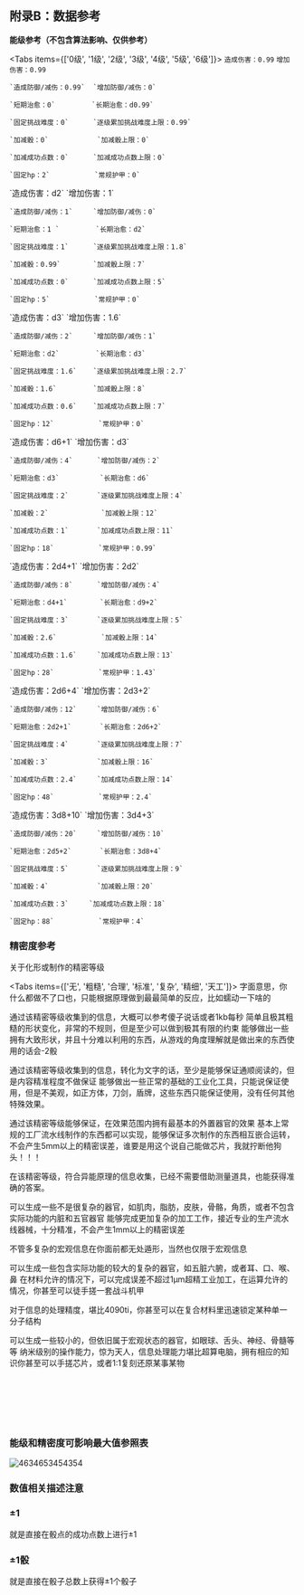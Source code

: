
## 附录B：数据参考

**能级参考（不包含算法影响、仅供参考）**

<Tabs items={['0级', '1级', '2级', '3级', '4级', '5级', '6级']}>
  <Tab>
    `造成伤害：0.99`      `增加伤害：0.99`
    
    `造成防御/减伤：0.99`  `增加防御/减伤：0` 

    `短期治愈：0`         `长期治愈：d0.99`

    `固定挑战难度：0`      `逐级累加挑战难度上限：0.99`

    `加减骰：0`            `加减骰上限：0`   

    `加减成功点数：0`      `加减成功点数上限：0`  

    `固定hp：2`           `常规护甲：0`  
  </Tab>
    <Tab>
    `造成伤害：d2`         `增加伤害：1`
    
    `造成防御/减伤：1`     `增加防御/减伤：0` 

    `短期治愈：1 `         `长期治愈：d2`

    `固定挑战难度：1`      `逐级累加挑战难度上限：1.8`

    `加减骰：0.99`        `加减骰上限：7`   

    `加减成功点数：0`      `加减成功点数上限：5`  
    
    `固定hp：5`           `常规护甲：0`  
  </Tab>
   <Tab>
    `造成伤害：d3`         `增加伤害：1.6`
    
    `造成防御/减伤：2`     `增加防御/减伤：1` 

    `短期治愈：d2`         `长期治愈：d3`

    `固定挑战难度：1.6`    `逐级累加挑战难度上限：2.7`

    `加减骰：1.6`         `加减骰上限：8`   

    `加减成功点数：0.6`    `加减成功点数上限：7`  
    
    `固定hp：12`           `常规护甲：0`  
  </Tab>
   <Tab>
    `造成伤害：d6+1`        `增加伤害：d3`
    
    `造成防御/减伤：4`      `增加防御/减伤：2` 

    `短期治愈：d3`          `长期治愈：d6`

    `固定挑战难度：2`       `逐级累加挑战难度上限：4`

    `加减骰：2`             `加减骰上限：12`   

    `加减成功点数：1`       `加减成功点数上限：11` 
    
    `固定hp：18`           `常规护甲：0.99`  
  </Tab>
    <Tab>
    `造成伤害：2d4+1`       `增加伤害：2d2`
    
    `造成防御/减伤：8`      `增加防御/减伤：4` 

    `短期治愈：d4+1`        `长期治愈：d9+2`

    `固定挑战难度：3`       `逐级累加挑战难度上限：5`

    `加减骰：2.6`           `加减骰上限：14`   

    `加减成功点数：1.6`     `加减成功点数上限：13` 
    
    `固定hp：28`           `常规护甲：1.43`  
  </Tab>
    <Tab>
    `造成伤害：2d6+4`      `增加伤害：2d3+2`
    
    `造成防御/减伤：12`     `增加防御/减伤：6` 

    `短期治愈：2d2+1`       `长期治愈：2d6+2`

    `固定挑战难度：4`       `逐级累加挑战难度上限：7`

    `加减骰：3`            `加减骰上限：16`   

    `加减成功点数：2.4`     `加减成功点数上限：14` 
    
    `固定hp：48`           `常规护甲：2.4`   
  </Tab>
   <Tab>
    `造成伤害：3d8+10`      `增加伤害：3d4+3`
    
    `造成防御/减伤：20`     `增加防御/减伤：10` 

    `短期治愈：2d5+2`       `长期治愈：3d8+4`

    `固定挑战难度：5`       `逐级累加挑战难度上限：9`

    `加减骰：4`            `加减骰上限：20`   

    `加减成功点数：3`     `加减成功点数上限：18` 
    
    `固定hp：88`           `常规护甲：4`  
  </Tab>
</Tabs>


### 精密度参考

关于化形或制作的精密等级

<Tabs items={['无', '粗糙', '合理', '标准', '复杂', '精细', '天工']}>
  <Tab>
   字面意思，你什么都做不了口也，只能根据原理做到最最简单的反应，比如蠕动一下啥的

   通过该精密等级收集到的信息，大概可以参考傻子说话或者1kb每秒
  </Tab>
    <Tab>
   简单且极其粗糙的形状变化，非常的不规则，但是至少可以做到极其有限的约束
   能够做出一些拥有大致形状，并且十分难以利用的东西，从游戏的角度理解就是做出来的东西使用的话会-2骰

   通过该精密等级收集到的信息，转化为文字的话，至少是能够保证通顺阅读的，但是内容精准程度不做保证
  </Tab>
   <Tab>
   能够做出一些正常的基础的工业化工具，只能说保证使用，但是不美观，如正方体，刀剑，盾牌，这些东西只能保证使用，没有任何其他特殊效果。

   通过该精密等级能够保证，在效果范围内拥有最基本的外置器官的效果
  </Tab>
   <Tab>
  基本上常规的工厂流水线制作的东西都可以实现，能够保证多次制作的东西相互嵌合运转，不会产生5mm以上的精密误差，谁要是用这个说自己能做芯片，我就拧断他狗头！！！

  在该精密等级，符合异能原理的信息收集，已经不需要借助测量道具，也能获得准确的答案。

  可以生成一些不是很复杂的器官，如肌肉，脂肪，皮肤，骨骼，角质，或者不包含实际功能的内脏和五官器官
  </Tab>
    <Tab>
   能够完成更加复杂的加工工作，接近专业的生产流水线器械，十分精准，不会产生1mm以上的精密误差

   不管多复杂的宏观信息在你面前都无处遁形，当然也仅限于宏观信息

   可以生成一些包含实际功能的较大的复杂的器官，如五脏六腑，或者耳、口、喉、鼻
  </Tab>
  <Tab>
  在材料允许的情况下，可以完成误差不超过1μm超精工业加工，在运算允许的情况，你甚至可以徒手搓一套战斗机甲

  对于信息的处理精度，堪比4090ti，你甚至可以在复合材料里迅速锁定某种单一分子结构

  可以生成一些较小的，但依旧属于宏观状态的器官，如眼球、舌头、神经、骨髓等等
  </Tab>
  <Tab>
  纳米级别的操作能力，惊为天人，信息处理能力堪比超算电脑，拥有相应的知识你甚至可以手搓芯片，或者1:1复刻还原某事某物
  </Tab>
</Tabs>

<br></br>

<br></br>

### 能级和精密度可影响最大值参照表

![4634653454354](../../../public/image/命运无常异能世界规则书/canzhaobiao.png)

### 数值相关描述注意

<Steps>

### ±1
就是直接在骰点的成功点数上进行±1

### ±1骰
就是直接在骰子总数上获得±1个骰子

</Steps>

